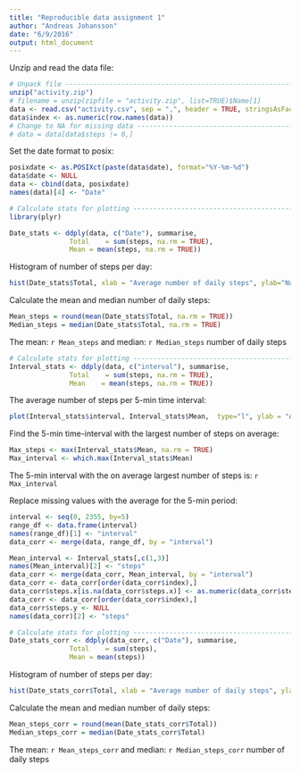 ```yaml
---
title: "Reproducible data assignment 1"
author: "Andreas Johansson"
date: "6/9/2016"
output: html_document
---
```


Unzip and read the data file:

```r
# Unpack file -------------------------------------------------------------
unzip("activity.zip")
# filename = unzip(zipfile = "activity.zip", list=TRUE)$Name[1]
data <- read.csv("activity.csv", sep = ",", header = TRUE, stringsAsFactors = FALSE)
data$index <- as.numeric(row.names(data))
# Change to NA for missing data -------------------------------------------
# data = data[data$steps != 0,]
```

Set the date format to posix:

```r
posixdate <- as.POSIXct(paste(data$date), format="%Y-%m-%d")
data$date <- NULL
data <- cbind(data, posixdate)
names(data)[4] <- "Date"
```

```r
# Calculate stats for plotting --------------------------------------------
library(plyr)

Date_stats <- ddply(data, c("Date"), summarise,
               Total    = sum(steps, na.rm = TRUE),
               Mean = mean(steps, na.rm = TRUE))
```

Histogram of number of steps per day:

```r
hist(Date_stats$Total, xlab = "Average number of daily steps", ylab="Number of days", main="")
```

Calculate the mean and median number of daily steps:

```r
Mean_steps = round(mean(Date_stats$Total, na.rm = TRUE))
Median_steps = median(Date_stats$Total, na.rm = TRUE)

```
The mean: `r Mean_steps` and median: `r Median_steps` number of daily steps

```r
# Calculate stats for plotting --------------------------------------------
Interval_stats <- ddply(data, c("interval"), summarise,
               Total    = sum(steps, na.rm = TRUE),
               Mean    = mean(steps, na.rm = TRUE))
```

The average number of steps per 5-min time interval:

```r
plot(Interval_stats$interval, Interval_stats$Mean,  type="l", ylab = "Average number of steps", xlab = "5-min time interval")
```

Find the 5-min time-interval with the largest number of steps on average:
```r
Max_steps <- max(Interval_stats$Mean, na.rm = TRUE)
Max_interval <- which.max(Interval_stats$Mean)
```

The 5-min interval with the on average largest number of steps is: `r Max_interval`

Replace missing values with the average for the 5-min period:

```r
interval <- seq(0, 2355, by=5)
range_df <- data.frame(interval)
names(range_df)[1] <- "interval"
data_corr <- merge(data, range_df, by = "interval")

Mean_interval <- Interval_stats[,c(1,3)]
names(Mean_interval)[2] <- "steps"
data_corr <- merge(data_corr, Mean_interval, by = "interval")
data_corr <- data_corr[order(data_corr$index),]
data_corr$steps.x[is.na(data_corr$steps.x)] <- as.numeric(data_corr$steps.y[is.na(data_corr$steps.x)])
data_corr <- data_corr[order(data_corr$index),]
data_corr$steps.y <- NULL
names(data_corr)[2] <- "steps"
```

```r
# Calculate stats for plotting --------------------------------------------
Date_stats_corr <- ddply(data_corr, c("Date"), summarise,
               Total    = sum(steps),
               Mean = mean(steps))
```

Histogram of number of steps per day:

```r
hist(Date_stats_corr$Total, xlab = "Average number of daily steps", ylab="Number of days", main="")
```

Calculate the mean and median number of daily steps:

```r
Mean_steps_corr = round(mean(Date_stats_corr$Total))
Median_steps_corr = median(Date_stats_corr$Total)
```
The mean: `r Mean_steps_corr` and median: `r Median_steps_corr` number of daily steps